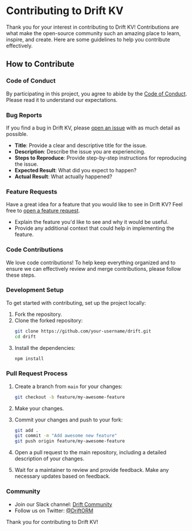 # Contributing to Drift KV

Thank you for your interest in contributing to Drift KV! Contributions are what make the open-source community such an amazing place to learn, inspire, and create. Here are some guidelines to help you contribute effectively.

## How to Contribute

### Code of Conduct

By participating in this project, you agree to abide by the [Code of Conduct](CODE_OF_CONDUCT.md). Please read it to understand our expectations.

### Bug Reports

If you find a bug in Drift KV, please [open an issue](https://github.com/your-username/drift/issues) with as much detail as possible.

- **Title**: Provide a clear and descriptive title for the issue.
- **Description**: Describe the issue you are experiencing.
- **Steps to Reproduce**: Provide step-by-step instructions for reproducing the issue.
- **Expected Result**: What did you expect to happen?
- **Actual Result**: What actually happened?

### Feature Requests

Have a great idea for a feature that you would like to see in Drift KV? Feel free to [open a feature request](https://github.com/your-username/drift/issues).

- Explain the feature you'd like to see and why it would be useful.
- Provide any additional context that could help in implementing the feature.

### Code Contributions

We love code contributions! To help keep everything organized and to ensure we can effectively review and merge contributions, please follow these steps.

### Development Setup

To get started with contributing, set up the project locally:

1. Fork the repository.
2. Clone the forked repository:
   ```bash
   git clone https://github.com/your-username/drift.git
   cd drift
   ```
3. Install the dependencies:
   ```bash
   npm install
   ```

### Pull Request Process

1. Create a branch from `main` for your changes:
   ```bash
   git checkout -b feature/my-awesome-feature
   ```

2. Make your changes.

3. Commit your changes and push to your fork:
   ```bash
   git add .
   git commit -m "Add awesome new feature"
   git push origin feature/my-awesome-feature
   ```

4. Open a pull request to the main repository, including a detailed description of your changes.

5. Wait for a maintainer to review and provide feedback. Make any necessary updates based on feedback.

### Community

- Join our Slack channel: [Drift Community](https://drift-community.slack.com)
- Follow us on Twitter: [@DriftORM](https://twitter.com/driftorm)

Thank you for contributing to Drift KV!
